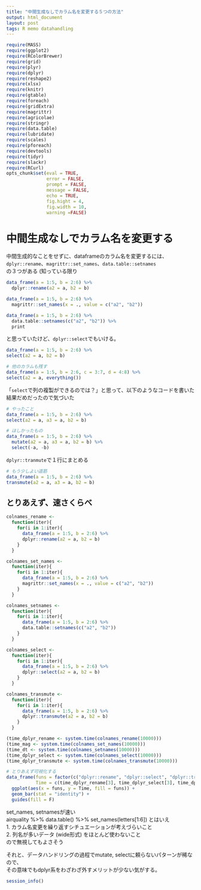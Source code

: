 ```yaml
---
title: "中間生成なしでカラム名を変更する５つの方法"
output: html_document
layout: post
tags: R memo datahandling
---
```


```r
require(MASS)
require(ggplot2)
require(RColorBrewer) 
require(grid)
require(plyr)
require(dplyr)
require(reshape2)
require(xlsx)
require(knitr)
require(gtable)
require(foreach)
require(gridExtra)
require(magrittr)
require(agricolae)
require(stringr)
require(data.table)
require(lubridate)
require(scales)
require(pforeach)
require(devtools)
require(tidyr)
require(slackr)
require(RCurl)
opts_chunk$set(eval = TRUE,
               error = FALSE,
               prompt = FALSE,
               message = FALSE,
               echo = TRUE,
               fig.hight = 4,
               fig.width = 10,
               warning =FALSE)
```

# 中間生成なしでカラム名を変更する

中間生成的なことをせずに、dataframeのカラム名を変更するには、  
`dplyr::rename`、`magrittr::set_names`、`data.table::setnames`  
の３つがある (知っている限り    

```r
data_frame(a = 1:5, b = 2:6) %>%
  dplyr::rename(a2 = a, b2 = b)

data_frame(a = 1:5, b = 2:6) %>%
  magrittr::set_names(x = ., value = c("a2", "b2"))

data_frame(a = 1:5, b = 2:6) %>%
  data.table::setnames(c("a2", "b2")) %>%
  print
```

と思っていたけど、`dplyr::select`でもいける。
```r
data_frame(a = 1:5, b = 2:6) %>%
select(a2 = a, b2 = b)

# 他のカラムも残す
data_frame(a = 1:5, b = 2:6, c = 3:7, d = 4:8) %>%
select(a2 = a, everything())
```


「`select`で列の複製ができるのでは？」と思って、以下のようなコードを書いた結果だめだったので気づいた  
```r
# やったこと
data_frame(a = 1:5, b = 2:6) %>%
select(a2 = a, a3 = a, b2 = b)

# ほしかったもの
data_frame(a = 1:5, b = 2:6) %>%
  mutate(a2 = a, a3 = a, b2 = b) %>%
  select(-a, -b)
```

`dplyr::tranmute`で１行にまとめる  
```r
# もう少しよい道筋
data_frame(a = 1:5, b = 2:6) %>%
transmute(a2 = a, a3 = a, b2 = b)
```


## とりあえず、速さくらべ
```r
colnames_rename <- 
  function(iter){
    for(i in 1:iter){
      data_frame(a = 1:5, b = 2:6) %>%
      dplyr::rename(a2 = a, b2 = b)
    }
  }

colnames_set_names <- 
  function(iter){
    for(i in 1:iter){
      data_frame(a = 1:5, b = 2:6) %>%
      magrittr::set_names(x = ., value = c("a2", "b2"))
    }
  }

colnames_setnames <- 
  function(iter){
    for(i in 1:iter){
      data_frame(a = 1:5, b = 2:6) %>%
      data.table::setnames(c("a2", "b2"))
    }
  }

colnames_select <- 
  function(iter){
    for(i in 1:iter){
      data_frame(a = 1:5, b = 2:6) %>%
      dplyr::select(a2 = a, b2 = b)
    }
  }

colnames_transmute <- 
  function(iter){
    for(i in 1:iter){
      data_frame(a = 1:5, b = 2:6) %>%
      dplyr::transmute(a2 = a, b2 = b)
    }
  }

(time_dplyr_rename <- system.time(colnames_rename(10000)))
(time_mag <- system.time(colnames_set_names(10000)))
(time_dt <- system.time(colnames_setnames(10000)))
(time_dplyr_select <- system.time(colnames_select(10000)))
(time_dplyr_transmute <- system.time(colnames_transmute(10000)))

# とりあえず可視化する
data_frame(funs = factor(c("dplyr::rename", "dplyr::select", "dplyr::transmute", "magrittr::set_names", "data.table::setnames")),
           Time = c(time_dplyr_rename[3], time_dplyr_select[3], time_dplyr_transmute[3], time_mag[3], time_dt[3])) %>%
  ggplot(aes(x = funs, y = Time, fill = funs)) +
  geom_bar(stat = "identity") +
  guides(fill = F)
```

set_names, setnamesが速い  
airquality %>% data.table() %>% set_names(letters[1:6])
とはいえ  
1. カラム名変更を繰り返すシチュエーションが考えづらいこと  
2. 列名が多いデータ (wide形式) をほとんど使わないこと  
ので無視してもよさそう  

それと、データハンドリングの過程でmutate, selectに頼らないパターンが稀なので、  
その意味でもdplyr系をわざわざ外すメリットが少ない気がする。  

```r
session_info()
```